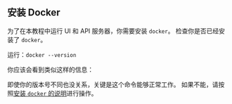 
## 安装 Docker

为了在本教程中运行 UI 和 API 服务器，你需要安装 `docker`。
检查你是否已经安装了 `docker`。

运行：`docker --version`

你应该会看到类似这样的信息：

<DockerVersionOutput />

即使你的版本号不同也没关系，关键是这个命令能够正常工作。
如果不能，请按照[安装 `docker` 的说明](https://docs.docker.com/get-docker/)进行操作。